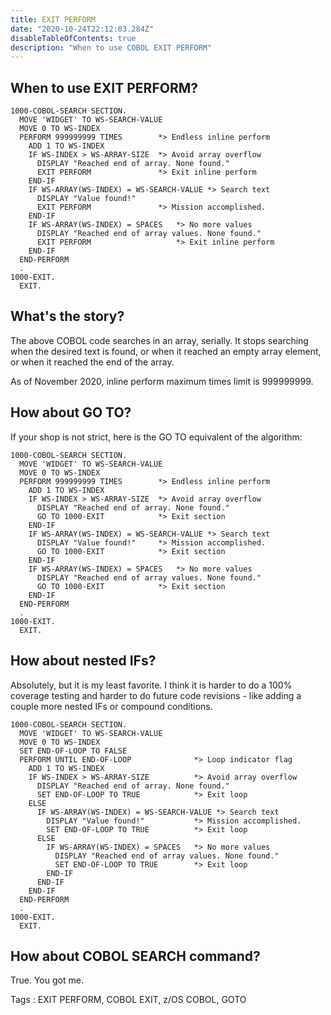 ```yaml
---
title: EXIT PERFORM
date: "2020-10-24T22:12:03.284Z"
disableTableOfContents: true
description: "When to use COBOL EXIT PERFORM"
---
```


## When to use EXIT PERFORM?

    1000-COBOL-SEARCH SECTION.
      MOVE 'WIDGET' TO WS-SEARCH-VALUE  
      MOVE 0 TO WS-INDEX  
      PERFORM 999999999 TIMES        *> Endless inline perform
        ADD 1 TO WS-INDEX  
        IF WS-INDEX > WS-ARRAY-SIZE  *> Avoid array overflow  
          DISPLAY "Reached end of array. None found."  
          EXIT PERFORM               *> Exit inline perform  
        END-IF  
        IF WS-ARRAY(WS-INDEX) = WS-SEARCH-VALUE *> Search text  
          DISPLAY "Value found!"  
          EXIT PERFORM               *> Mission accomplished.
        END-IF  
        IF WS-ARRAY(WS-INDEX) = SPACES   *> No more values  
          DISPLAY "Reached end of array values. None found."  
          EXIT PERFORM                   *> Exit inline perform  
        END-IF  
      END-PERFORM
      .
    1000-EXIT.
      EXIT.  


## What's the story?

The above COBOL code searches in an array, serially.  It stops 
searching when the desired text is found, or when it reached an
empty array element, or when it reached the end of the array.

As of November 2020, inline perform maximum times limit is 999999999.


## How about GO TO?
If your shop is not strict, here is the GO TO equivalent of the algorithm:

    1000-COBOL-SEARCH SECTION.
      MOVE 'WIDGET' TO WS-SEARCH-VALUE  
      MOVE 0 TO WS-INDEX  
      PERFORM 999999999 TIMES        *> Endless inline perform
        ADD 1 TO WS-INDEX  
        IF WS-INDEX > WS-ARRAY-SIZE  *> Avoid array overflow  
          DISPLAY "Reached end of array. None found."  
          GO TO 1000-EXIT            *> Exit section
        END-IF  
        IF WS-ARRAY(WS-INDEX) = WS-SEARCH-VALUE *> Search text  
          DISPLAY "Value found!"     *> Mission accomplished.
          GO TO 1000-EXIT            *> Exit section
        END-IF  
        IF WS-ARRAY(WS-INDEX) = SPACES   *> No more values  
          DISPLAY "Reached end of array values. None found."  
          GO TO 1000-EXIT            *> Exit section  
        END-IF  
      END-PERFORM  
      .
    1000-EXIT.
      EXIT.  



## How about nested IFs?
Absolutely, but it is my least favorite.  I think it is harder
to do a 100% coverage testing and harder to do future code 
revisions - like adding a couple more nested IFs or compound conditions.

    1000-COBOL-SEARCH SECTION.
      MOVE 'WIDGET' TO WS-SEARCH-VALUE  
      MOVE 0 TO WS-INDEX  
      SET END-OF-LOOP TO FALSE
      PERFORM UNTIL END-OF-LOOP              *> Loop indicator flag
        ADD 1 TO WS-INDEX  
        IF WS-INDEX > WS-ARRAY-SIZE          *> Avoid array overflow  
          DISPLAY "Reached end of array. None found."  
          SET END-OF-LOOP TO TRUE            *> Exit loop
        ELSE  
          IF WS-ARRAY(WS-INDEX) = WS-SEARCH-VALUE *> Search text  
            DISPLAY "Value found!"           *> Mission accomplished.
            SET END-OF-LOOP TO TRUE          *> Exit loop
          ELSE  
            IF WS-ARRAY(WS-INDEX) = SPACES   *> No more values  
              DISPLAY "Reached end of array values. None found."  
              SET END-OF-LOOP TO TRUE        *> Exit loop
            END-IF
          END-IF
        END-IF
      END-PERFORM  
      .
    1000-EXIT.
      EXIT.  

## How about COBOL SEARCH command?
True.  You got me.


Tags : EXIT PERFORM, COBOL EXIT, z/OS COBOL, GOTO